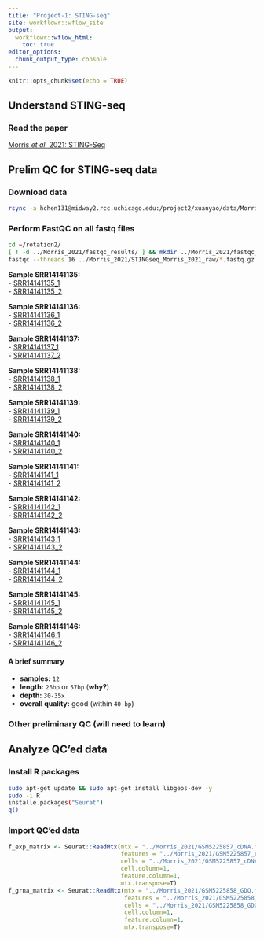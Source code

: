 ```yaml
---
title: "Project-1: STING-seq"
site: workflowr::wflow_site
output:
  workflowr::wflow_html:
    toc: true
editor_options:
  chunk_output_type: console
---
```


```r
knitr::opts_chunk$set(echo = TRUE)
```

## Understand STING-seq


### Read the paper

[Morris *et al.* 2021: STING-Seq](https://chenh19.github.io/rotation2/refs/Morris_2020.pdf)


## Prelim QC for STING-seq data

### Download data
```bash
rsync -a hchen131@midway2.rcc.uchicago.edu:/project2/xuanyao/data/Morris_2021 ~/Desktop
```

### Perform FastQC on all fastq files
```bash
cd ~/rotation2/
[ ! -d ../Morris_2021/fastqc_results/ ] && mkdir ../Morris_2021/fastqc_results/
fastqc --threads 16 ../Morris_2021/STINGseq_Morris_2021_raw/*.fastq.gz --outdir=../Morris_2021/fastqc_results/
```

**Sample SRR14141135:**  
- [SRR14141135_1](https://chenh19.github.io/rotation2/fastqc_reports/SRR14141135_cDNA_Homo_sapiens_1_fastqc.html)  
- [SRR14141135_2](https://chenh19.github.io/rotation2/fastqc_reports/SRR14141135_cDNA_Homo_sapiens_2_fastqc.html)  
  
**Sample SRR14141136:**  
- [SRR14141136_1](https://chenh19.github.io/rotation2/fastqc_reports/SRR14141136_cDNA_Homo_sapiens_1_fastqc.html)  
- [SRR14141136_2](https://chenh19.github.io/rotation2/fastqc_reports/SRR14141136_cDNA_Homo_sapiens_2_fastqc.html)  
  
**Sample SRR14141137:**  
- [SRR14141137_1](https://chenh19.github.io/rotation2/fastqc_reports/SRR14141137_cDNA_Homo_sapiens_1_fastqc.html)  
- [SRR14141137_2](https://chenh19.github.io/rotation2/fastqc_reports/SRR14141137_cDNA_Homo_sapiens_2_fastqc.html)  
  
**Sample SRR14141138:**  
- [SRR14141138_1](https://chenh19.github.io/rotation2/fastqc_reports/SRR14141138_cDNA_Homo_sapiens_1_fastqc.html)  
- [SRR14141138_2](https://chenh19.github.io/rotation2/fastqc_reports/SRR14141138_cDNA_Homo_sapiens_2_fastqc.html)  
  
**Sample SRR14141139:**  
- [SRR14141139_1](https://chenh19.github.io/rotation2/fastqc_reports/SRR14141139_cDNA_Homo_sapiens_1_fastqc.html)  
- [SRR14141139_2](https://chenh19.github.io/rotation2/fastqc_reports/SRR14141139_cDNA_Homo_sapiens_2_fastqc.html)  
  
**Sample SRR14141140:**  
- [SRR14141140_1](https://chenh19.github.io/rotation2/fastqc_reports/SRR14141140_cDNA_Homo_sapiens_1_fastqc.html)  
- [SRR14141140_2](https://chenh19.github.io/rotation2/fastqc_reports/SRR14141140_cDNA_Homo_sapiens_2_fastqc.html)  
  
**Sample SRR14141141:**  
- [SRR14141141_1](https://chenh19.github.io/rotation2/fastqc_reports/SRR14141141_cDNA_Homo_sapiens_1_fastqc.html)  
- [SRR14141141_2](https://chenh19.github.io/rotation2/fastqc_reports/SRR14141141_cDNA_Homo_sapiens_2_fastqc.html)  
  
**Sample SRR14141142:**  
- [SRR14141142_1](https://chenh19.github.io/rotation2/fastqc_reports/SRR14141142_cDNA_Homo_sapiens_1_fastqc.html)  
- [SRR14141142_2](https://chenh19.github.io/rotation2/fastqc_reports/SRR14141142_cDNA_Homo_sapiens_2_fastqc.html)  
  
**Sample SRR14141143:**  
- [SRR14141143_1](https://chenh19.github.io/rotation2/fastqc_reports/SRR14141143_HTO_Homo_sapiens_1_fastqc.html)  
- [SRR14141143_2](https://chenh19.github.io/rotation2/fastqc_reports/SRR14141143_HTO_Homo_sapiens_2_fastqc.html)  
  
**Sample SRR14141144:**  
- [SRR14141144_1](https://chenh19.github.io/rotation2/fastqc_reports/SRR14141144_HTO_Homo_sapiens_1_fastqc.html)  
- [SRR14141144_2](https://chenh19.github.io/rotation2/fastqc_reports/SRR14141144_HTO_Homo_sapiens_2_fastqc.html)  
  
**Sample SRR14141145:**  
- [SRR14141145_1](https://chenh19.github.io/rotation2/fastqc_reports/SRR14141145_GDO_Homo_sapiens_1_fastqc.html)  
- [SRR14141145_2](https://chenh19.github.io/rotation2/fastqc_reports/SRR14141145_GDO_Homo_sapiens_2_fastqc.html)  
  
**Sample SRR14141146:**  
- [SRR14141146_1](https://chenh19.github.io/rotation2/fastqc_reports/SRR14141146_GDO_Homo_sapiens_1_fastqc.html)  
- [SRR14141146_2](https://chenh19.github.io/rotation2/fastqc_reports/SRR14141146_GDO_Homo_sapiens_2_fastqc.html)  

  
#### A brief summary

- **samples:** ```12```
- **length:** ```26bp``` or ```57bp``` (**why?**)
- **depth:** ```30-35x```
- **overall quality:** good (within ```40 bp```)


### Other preliminary QC (will need to learn)


## Analyze QC'ed data

### Install R packages
```bash
sudo apt-get update && sudo apt-get install libgeos-dev -y
sudo -i R
installe.packages("Seurat")
q()
```

### Import QC'ed data
```r
f_exp_matrix <- Seurat::ReadMtx(mtx = "../Morris_2021/GSM5225857_cDNA.mtx", 
                                features = "../Morris_2021/GSM5225857_cDNA.features.txt", 
                                cells = "../Morris_2021/GSM5225857_cDNA.barcodes.txt", 
                                cell.column=1, 
                                feature.column=1, 
                                mtx.transpose=T)
f_grna_matrix <- Seurat::ReadMtx(mtx = "../Morris_2021/GSM5225858_GDO.mtx", 
                                 features = "../Morris_2021/GSM5225858_GDO.features.txt", 
                                 cells = "../Morris_2021/GSM5225858_GDO.barcodes.txt", 
                                 cell.column=1, 
                                 feature.column=1, 
                                 mtx.transpose=T)
```


